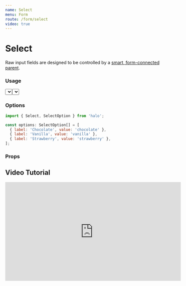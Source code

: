```yaml
---
name: Select
menu: Form
route: /form/select
video: true
---
```



# Select

Raw input fields are designed to be controlled by a [smart, form-connected parent](https://github.com/venturehacks/AngelList/blob/master/frontend/talent/components/Form/TextField/index.tsx).

### Usage

<Playground>
  <Label
    field="title"
    title="Job Title"
    byline="Select your position"
    containsFieldGroup
  >
    <div className="max-w-lg space-x-8">
      <Select
        name="title"
        value="software engineer"
        options={[
          { label: 'Software Engineer', value: 'eng' },
          { label: 'Product Manager', value: 'pm]' },
          { label: 'Head of Sales', value: 'hs' },
        ]}
        onChange={() => {}}
      />
      <Select
        name="title"
        value="oops, error"
        options={[
          { label: 'Product Manager', value: 'pm]' },
          { label: 'Software Engineer', value: 'eng' },
          { label: 'Head of Sales', value: 'hs' },
        ]}
        onChange={() => {}}
        hasError
      />
    </div>
  </Label>
</Playground>

### Options

```jsx
import { Select, SelectOption } from 'halo';

const options: SelectOption[] = [
  { label: 'Chocolate', value: 'chocolate' },
  { label: 'Vanilla', value: 'vanilla' },
  { label: 'Strawberry', value: 'strawberry' },
];
```

### Props

<Props of={Select} />

## Video Tutorial

<a id="tutorial">
  <iframe
    width="560"
    height="315"
    src="https://www.youtube.com/embed/V070mNo-EEs?start=286"
    title="YouTube video player"
    frameborder="0"
    allow="accelerometer; autoplay; clipboard-write; encrypted-media; gyroscope; picture-in-picture"
    allowfullscreen
  ></iframe>
</a>
